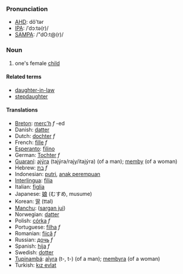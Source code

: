 ===Pronunciation===
*[[w:AHD|AHD]]: dô'tər
*[[w:IPA|IPA]]: /ˈdɔːtə(r)/
*[[w:SAMPA|SAMPA]]: /"dO:t@(r)/

===Noun===
#one's female [[child]]
====Related terms====
*[[daughter-in-law]]
*[[stepdaughter]]

====Translations====
*[[Breton]]: [[merc'h]] ''f'' -ed
*Danish: [[datter]]
*Dutch: [[dochter]] ''f''
*French: [[fille]] ''f''
*[[Esperanto]]: [[filino]]
*German: [[Tochter]] ''f''
*[[Guaraní]]: [[ajýra]] (tajýra/rajy/itajýra) (of a man); [[memby]] (of a woman)
*Hebrew: [[בת]] ''f''
*Indonesian: [[putri]], [[anak perempuan]]
*[[Interlingua]]: [[filia]]
*Italian: [[figlia]]
*Japanese: [[娘]] (むすめ, musume)
*Korean: [[딸]] (ttal)
*[[Manchu]]: ([[sargan jui]])
*Norwegian: [[datter]]
*Polish: [[córka]] ''f''
*Portuguese: [[filha]] ''f''
*Romanian: [[fiică]] ''f''
*Russian: [[дочь]] ''f''
*Spanish: [[hija]] ''f''
*Swedish: [[dotter]]
*[[Tupinambá]]: [[aîyra]] (t-, t-) (of a man); [[membyra]] (of a woman)
*Turkish: [[kız evlat]]